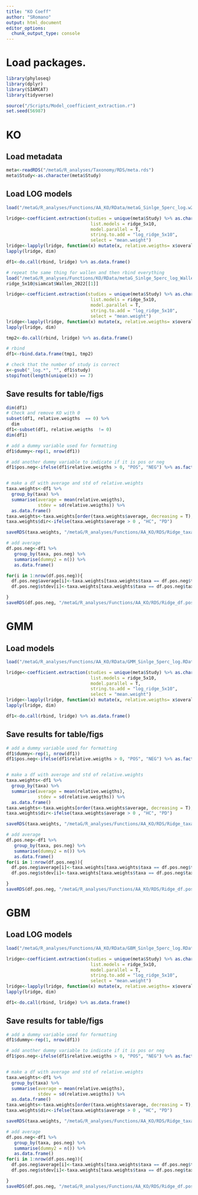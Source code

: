 ```yaml
---
title: "KO Coeff"
author: "SRomano"
output: html_document
editor_options: 
  chunk_output_type: console
---
```


# Load packages.

```r
library(phyloseq)
library(dplyr)
library(SIAMCAT)
library(tidyverse)

source("/Scripts/Model_coefficient_extraction.r")
set.seed(56987)

```

# KO
## Load metadata
```r
meta<-readRDS("/metaG/R_analyses/Taxonomy/RDS/meta.rds")
meta$Study<-as.character(meta$Study)
```

## Load LOG models

```r
load("/metaG/R_analyses/Functions/AA_KO/RData/metaG_Sinlge_5perc_log.w2500.2x5.RData")

lridge<-coefficient.extraction(studies = unique(meta$Study) %>% as.character(),
                                list.models = ridge_5x10,
                                model.parallel = T,
                                string.to.add = "log_ridge_5x10",
                                select = "mean.weight")
lridge<-lapply(lridge, function(x) mutate(x, relative.weigths= x$overall.average / sum(abs(x$overall.average))))
lapply(lridge, dim) 

df1<-do.call(rbind, lridge) %>% as.data.frame()

# repeat the same thing for wallen and then rbind everything
load("/metaG/R_analyses/Functions/KO/RData/metaG_Sinlge_5perc_log_Wallen.w2500.2x5.RData")
ridge_5x10@siamcat$Wallen_2022[[1]]

lridge<-coefficient.extraction(studies = unique(meta$Study) %>% as.character(),
                                list.models = ridge_5x10,
                                model.parallel = T,
                                string.to.add = "log_ridge_5x10",
                                select = "mean.weight")
lridge<-lapply(lridge, function(x) mutate(x, relative.weigths= x$overall.average / sum(abs(x$overall.average))))
lapply(lridge, dim) 

tmp2<-do.call(rbind, lridge) %>% as.data.frame()

# rbind
df1<-rbind.data.frame(tmp1, tmp2)

# check that the number of study is correct
x<-gsub("_log.*", "", df1$study)
stopifnot(length(unique(x)) == 7)
```

## Save results for table/figs
```r
dim(df1)
# Check and remove KO with 0
subset(df1, relative.weigths  == 0) %>% 
  dim
df1<-subset(df1, relative.weigths  != 0)
dim(df1)

# add a dummy variable used for formatting
df1$dummy<-rep(1, nrow(df1))

# add another dummy variable to indicate if it is pos or neg
df1$pos.neg<-ifelse(df1$relative.weigths > 0, "POS", "NEG") %>% as.factor()


# make a df with average and std of relative.weights
taxa.weights<-df1 %>%
  group_by(taxa) %>%
  summarise(average = mean(relative.weigths),
            stdev = sd(relative.weigths)) %>%
  as.data.frame()
taxa.weights<-taxa.weights[order(taxa.weights$average, decreasing = T),]
taxa.weights$dir<-ifelse(taxa.weights$average > 0 , "HC", "PD")

saveRDS(taxa.weights, "/metaG/R_analyses/Functions/AA_KO/RDS/Ridge_taxa.weights.rds")

# add average 
df.pos.neg<-df1 %>% 
   group_by(taxa, pos.neg) %>%
   summarise(dummy2 = n()) %>%
   as.data.frame()

for(i in 1:nrow(df.pos.neg)){
  df.pos.neg$average[i]<-taxa.weights[taxa.weights$taxa == df.pos.neg$taxa[i], "average"]
  df.pos.neg$stdev[i]<-taxa.weights[taxa.weights$taxa == df.pos.neg$taxa[i], "stdev"]

}
saveRDS(df.pos.neg, "/metaG/R_analyses/Functions/AA_KO/RDS/Ridge_df.pos.neg.rds")

```

# GMM
## Load models

```r
load("/metaG/R_analyses/Functions/AA_KO/RData/GMM_Sinlge_5perc_log.RData")

lridge<-coefficient.extraction(studies = unique(meta$Study) %>% as.character(),
                                list.models = ridge_5x10,
                                model.parallel = T,
                                string.to.add = "log_ridge_5x10",
                                select = "mean.weight")
lridge<-lapply(lridge, function(x) mutate(x, relative.weigths= x$overall.average / sum(abs(x$overall.average))))
lapply(lridge, dim) 

df1<-do.call(rbind, lridge) %>% as.data.frame()

```

## Save results for table/figs
```r
# add a dummy variable used for formatting
df1$dummy<-rep(1, nrow(df1))
df1$pos.neg<-ifelse(df1$relative.weigths > 0, "POS", "NEG") %>% as.factor()


# make a df with average and std of relative.weights
taxa.weights<-df1 %>%
  group_by(taxa) %>%
  summarise(average = mean(relative.weigths),
            stdev = sd(relative.weigths)) %>%
  as.data.frame()
taxa.weights<-taxa.weights[order(taxa.weights$average, decreasing = T),]
taxa.weights$dir<-ifelse(taxa.weights$average > 0 , "HC", "PD")

saveRDS(taxa.weights, "/metaG/R_analyses/Functions/AA_KO/RDS/Ridge_taxa.weights.GMM.rds")

# add average 
df.pos.neg<-df1 %>% 
   group_by(taxa, pos.neg) %>%
   summarise(dummy2 = n()) %>%
   as.data.frame()
for(i in 1:nrow(df.pos.neg)){
  df.pos.neg$average[i]<-taxa.weights[taxa.weights$taxa == df.pos.neg$taxa[i], "average"]
  df.pos.neg$stdev[i]<-taxa.weights[taxa.weights$taxa == df.pos.neg$taxa[i], "stdev"]

}
saveRDS(df.pos.neg, "/metaG/R_analyses/Functions/AA_KO/RDS/Ridge_df.pos.neg.GMM.rds")

```

# GBM
## Load LOG models
```r
load("/metaG/R_analyses/Functions/AA_KO/RData/GBM_Sinlge_5perc_log.RData")

lridge<-coefficient.extraction(studies = unique(meta$Study) %>% as.character(),
                                list.models = ridge_5x10,
                                model.parallel = T,
                                string.to.add = "log_ridge_5x10",
                                select = "mean.weight")
lridge<-lapply(lridge, function(x) mutate(x, relative.weigths= x$overall.average / sum(abs(x$overall.average))))
lapply(lridge, dim) 

df1<-do.call(rbind, lridge) %>% as.data.frame()

```

## Save results for table/figs
```r
# add a dummy variable used for formatting
df1$dummy<-rep(1, nrow(df1))

# add another dummy variable to indicate if it is pos or neg
df1$pos.neg<-ifelse(df1$relative.weigths > 0, "POS", "NEG") %>% as.factor()


# make a df with average and std of relative.weights
taxa.weights<-df1 %>%
  group_by(taxa) %>%
  summarise(average = mean(relative.weigths),
            stdev = sd(relative.weigths)) %>%
  as.data.frame()
taxa.weights<-taxa.weights[order(taxa.weights$average, decreasing = T),]
taxa.weights$dir<-ifelse(taxa.weights$average > 0 , "HC", "PD")

saveRDS(taxa.weights, "/metaG/R_analyses/Functions/AA_KO/RDS/Ridge_taxa.weights.GBM.rds")

# add average 
df.pos.neg<-df1 %>% 
   group_by(taxa, pos.neg) %>%
   summarise(dummy2 = n()) %>%
   as.data.frame()
for(i in 1:nrow(df.pos.neg)){
  df.pos.neg$average[i]<-taxa.weights[taxa.weights$taxa == df.pos.neg$taxa[i], "average"]
  df.pos.neg$stdev[i]<-taxa.weights[taxa.weights$taxa == df.pos.neg$taxa[i], "stdev"]

}
saveRDS(df.pos.neg, "/metaG/R_analyses/Functions/AA_KO/RDS/Ridge_df.pos.neg.GBM.rds")

```

